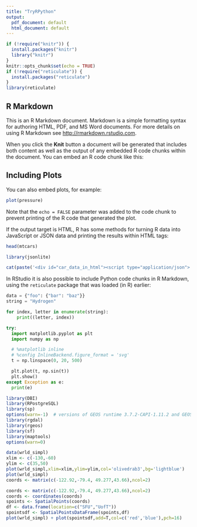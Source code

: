 ```yaml
---
title: "TryRPython"
output:
  pdf_document: default
  html_document: default
---
```


```r
if (!require("knitr")) {
  install.packages("knitr")
  library("knitr")
}
knitr::opts_chunk$set(echo = TRUE)
if (!require("reticulate")) {
  install.packages("reticulate")
}
library(reticulate)
```

## R Markdown

This is an R Markdown document. Markdown is a simple formatting syntax for authoring HTML, PDF, and MS Word documents. For more details on using R Markdown see <http://rmarkdown.rstudio.com>.

When you click the **Knit** button a document will be generated that includes both content as well as the output of any embedded R code chunks within the document. You can embed an R code chunk like this:

## Including Plots

You can also embed plots, for example:

```r
plot(pressure)
```

Note that the `echo = FALSE` parameter was added to the code chunk to prevent printing of the R code that generated the plot.

If the output target is HTML, R has some methods for turning R data into JavaScript or JSON data and printing the results within HTML tags:
```r

head(mtcars)
```
```r
library(jsonlite)

cat(paste('<div id="car_data_in_html"><script type="application/json">', toJSON(mtcars), '\n</script>\n</div>', sep=""))
```

In RStudio it is also possible to include Python code chunks in R Markdown, using the `reticulate` package that was loaded (in R) earlier:

```python
data = {"foo": {"bar": "baz"}}
string = "Hydrogen"

for index, letter in enumerate(string):
    print((letter, index))
```


```python
try:
  import matplotlib.pyplot as plt
  import numpy as np

  # %matplotlib inline
  # %config InlineBackend.figure_format = 'svg'
  t = np.linspace(0, 20, 500)

  plt.plot(t, np.sin(t))
  plt.show()
except Exception as e:
  print(e)
```

```r

library(DBI)
library(RPostgreSQL)
library(sp)
options(warn=-1)  # versions of GEOS runtime 3.7.2-CAPI-1.11.2 and GEOS at installation 3.7.1-CAPI-1.11.1 differ
library(rgdal)
library(rgeos)
library(sf)
library(maptools)
options(warn=0)

data(wrld_simpl)
xlim <- c(-130,-60)
ylim <- c(35,50)
plot(wrld_simpl,xlim=xlim,ylim=ylim,col='olivedrab3',bg='lightblue') 
plot(wrld_simpl)
coords <- matrix(c(-122.92,-79.4, 49.277,43.66),ncol=2)

coords <- matrix(c(-122.92,-79.4, 49.277,43.66),ncol=2)
coords <- coordinates(coords)
spoints <- SpatialPoints(coords)
df <- data.frame(location=c("SFU","UofT"))
spointsdf <- SpatialPointsDataFrame(spoints,df)
plot(wrld_simpl) + plot(spointsdf,add=T,col=c('red','blue'),pch=16)

```